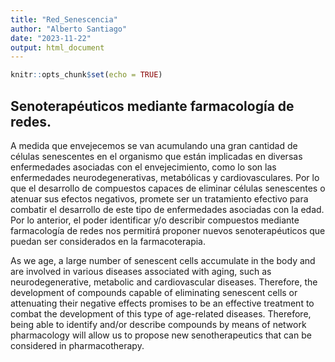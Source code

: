 ```yaml
---
title: "Red_Senescencia"
author: "Alberto Santiago"
date: "2023-11-22"
output: html_document
---
```


```r
knitr::opts_chunk$set(echo = TRUE)
```

## Senoterapéuticos mediante farmacología de redes.

A medida que envejecemos se van acumulando una gran cantidad de células senescentes en el organismo que están implicadas en diversas enfermedades asociadas con el envejecimiento, como lo son las enfermedades neurodegenerativas, metabólicas y cardiovasculares. Por lo que el desarrollo de compuestos capaces de eliminar células senescentes o atenuar sus efectos negativos, promete ser un tratamiento efectivo para combatir el desarrollo de este tipo de enfermedades asociadas con la edad. Por lo anterior, el poder identificar y/o describir compuestos mediante farmacología de redes nos permitirá proponer nuevos senoterapéuticos que puedan ser considerados en la farmacoterapia. 

As we age, a large number of senescent cells accumulate in the body and are involved in various diseases associated with aging, such as neurodegenerative, metabolic and cardiovascular diseases. Therefore, the development of compounds capable of eliminating senescent cells or attenuating their negative effects promises to be an effective treatment to combat the development of this type of age-related diseases. Therefore, being able to identify and/or describe compounds by means of network pharmacology will allow us to propose new senotherapeutics that can be considered in pharmacotherapy.